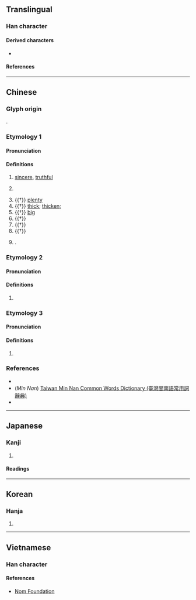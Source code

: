{{character info}}
==Translingual==

===Han character===
{{Han char|rn=8|rad=亠|as=11|sn=13|four=00106|canj=YWRM|ids=⿱㐭旦}}

====Derived characters====
* {{l|mul|[[顫]]/[[颤]], [[擅]], [[壇]], [[膻]], [[檀]], [[嬗]], [[氊]], [[氈]], [[儃]], [[饘]]/[[𫗴]], [[鸇]]/[[鹯]], [[𧾍]], [[䁴]], [[驙]]/[[𫘰]], [[澶]], [[鱣]]/[[鳣]], [[蟺]], [[𨭖]]/[[𫔑]], [[繵]]/[[𬙉]], [[㣶]], [[䄠]], [[䆄]], [[䁴]], [[䃪]], [[譠]], [[旜]], [[勯]], [[皽]], [[㔊]]}}

====References====
{{Han ref|kx=0089.200|dkj=00328|hdz=10291.060|uh=4EB6}}

----

==Chinese==
{{zh-forms}}

===Glyph origin===
{{Han etym}}
{{Han compound|㐭|旦|c1=s|c2=p|ls=psc}}.

===Etymology 1===

====Pronunciation====
{{zh-pron
|m=dǎn,dàn
|c=taan2,daan6
|h=pfs=
|md=
|mn=chiⁿ
|w=
|mc=y
|oc=y
|cat=a,n
}}

====Definitions====
{{zh-hanzi}}

# {{lb|zh|literary}} [[sincere]], [[truthful]] <!-- [1]《廣韻·上聲》亶：信也，厚也，大也，多也，穀也，俗作亶。多旱切，又遮連切，八。 [2]《康熙字典》亶:『《唐韻》多旱切《集韻》《韻會》黨旱切《正韻》多𥳑切，𠀤音僤。信也。』-->
# {{lb|zh|literary}} {{alt form|zh|但||[[just]]; [[but]]}}
# {{†}} {{lb|zh|of grains}} [[plenty]]
# {{†}} [[thick]]; [[thicken]]; {{alt form|zh|單|nocap=y}}
# {{†}} [[big]] <!-- 《廣韻》亶：大也 -->
# {{†}} {{alt form|zh|𤺺||to [[fall ill]]}}
# {{†}} {{alt form|zh|袒||[[bare]]}}
# {{†}} {{alt form|zh|殫||to [[exhaust]]}}
# {{surname|zh|nodot=1}}.

===Etymology 2===

====Pronunciation====
{{zh-pron
|m=zhān
|c=sin4
|mc=
|oc=
|ma=
|cat=
}}

====Definitions====
{{zh-hanzi}}

# {{alt form|zh|邅}} <!--《康熙字典》亶:『...《集韻》張連切，音鱣。屯亶，難行不進貌。《正譌》別作迍邅，非。又與但同。...』-->

===Etymology 3===

====Pronunciation====
{{zh-pron
|m=chán
|c=sin6
|mc=
|oc=
|ma=
|cat=
}}

====Definitions====
{{zh-hanzi}}

# {{alt form|zh|𦒜||to [[fly]]}} <!--《康熙字典》亶:『...《集韻》時連切，音蟬。《山海經》有亶爰山。又與𦒜同。《揚雄·蜀都賦》堪巖亶翔。』-->

===References===
* {{R:yue:Hanzi}}
* (''Min Nan'') [http://twblg.dict.edu.tw/holodict_new/default.jsp Taiwan Min Nan Common Words Dictionary (臺灣閩南語常用詞辭典)]
* {{R:DKJ}}

----

==Japanese==

===Kanji===
{{ja-kanji|grade=|rs=亠11}}

# {{rfdef|ja|sort=亠11}}

====Readings====
{{ja-readings
|goon=たん, ぜん
|kanon=たん, せん
|kun=あつい, まこと
}}

----

==Korean==

===Hanja===
{{ko-hanja|hangeul=[[단]], [[선]]|rv=dan, seon|mr=tan, sŏn|y=tan, sen}}

# {{rfdef|ko|sort=亠11}}

----

==Vietnamese==
{{vi-hantutab}}

===Han character===
{{vi-readings|reading=đàn|rs=亠11}}

====References====
* [http://nomfoundation.org/common/nom_details.php?codepoint=4eb6 Nom Foundation]